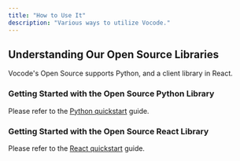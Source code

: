 ```yaml
---
title: "How to Use It"
description: "Various ways to utilize Vocode."
---
```


## Understanding Our Open Source Libraries

Vocode's Open Source supports Python, and a client library in React.

### Getting Started with the Open Source Python Library

Please refer to the [Python quickstart](/open-source/python-quickstart) guide.

### Getting Started with the Open Source React Library

Please refer to the [React quickstart](/open-source/react-quickstart) guide.
